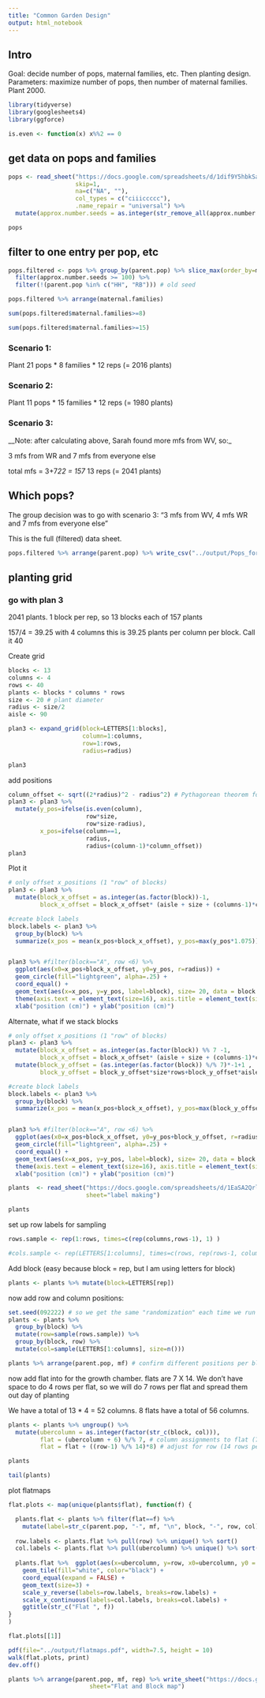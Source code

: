 ```yaml
---
title: "Common Garden Design"
output: html_notebook
---
```


## Intro

Goal: decide number of pops, maternal families, etc.  Then planting design.
Parameters: maximize number of pops, then number of maternal families.  Plant 2000.

```r
library(tidyverse)
library(googlesheets4)
library(ggforce)

is.even <- function(x) x%%2 == 0
```

## get data on pops and families

```r
pops <- read_sheet("https://docs.google.com/spreadsheets/d/1dif9Y5hbkSa56Bgonj04-jXh8jNc6f13RBS6BPUf1IQ",
                   skip=1,
                   na=c("NA", ""),
                   col_types = c("ciiiccccc"),
                   .name_repair = "universal") %>%
  mutate(approx.number.seeds = as.integer(str_remove_all(approx.number.seeds,"[^0-9]")))

pops
```
## filter to one entry per pop, etc

```r
pops.filtered <- pops %>% group_by(parent.pop) %>% slice_max(order_by=maternal.families) %>%
  filter(approx.number.seeds >= 100) %>%
  filter(!(parent.pop %in% c("HH", "RB"))) # old seed

pops.filtered %>% arrange(maternal.families)
```

```r
sum(pops.filtered$maternal.families>=8)
```

```r
sum(pops.filtered$maternal.families>=15)
```

### Scenario 1:

Plant 21 pops * 8 families * 12 reps (= 2016 plants)

### Scenario 2:

Plant 11 pops * 15 families * 12 reps (= 1980 plants)

### Scenario 3:

__Note: after calculating above, Sarah found more mfs from WV, so:_

3 mfs from WR and 7 mfs from everyone else

total mfs = 3+7*22 = 157 * 13 reps (= 2041 plants)

## Which pops?

The group decision was to go with scenario 3: "3 mfs from WV, 4 mfs WR and 7 mfs from everyone else"

This is the full (filtered) data sheet.

```r
pops.filtered %>% arrange(parent.pop) %>% write_csv("../output/Pops_for_2022_UCD.csv")
```

## planting grid

### go with plan 3

2041 plants.  1 block per rep, so 13 blocks each of 157 plants

157/4 = 39.25 with 4 columns this is 39.25 plants per column per block.  Call it 40

Create grid
```r
blocks <- 13
columns <- 4
rows <- 40
plants <- blocks * columns * rows
size <- 20 # plant diameter
radius <- size/2 
aisle <- 90

plan3 <- expand_grid(block=LETTERS[1:blocks],
                     column=1:columns,
                     row=1:rows,
                     radius=radius)

plan3
```

add positions
```r
column_offset <- sqrt((2*radius)^2 - radius^2) # Pythagorean theorem for offset spacing
plan3 <- plan3 %>%
  mutate(y_pos=ifelse(is.even(column),
                      row*size,
                      row*size-radius),
         x_pos=ifelse(column==1,
                      radius,
                      radius+(column-1)*column_offset))
plan3
```
Plot it
```r
# only offset x_positions (1 "row" of blocks)
plan3 <- plan3 %>%
  mutate(block_x_offset = as.integer(as.factor(block))-1,
         block_x_offset = block_x_offset* (aisle + size + (columns-1)*column_offset))

#create block labels
block.labels <- plan3 %>%
  group_by(block) %>%
  summarize(x_pos = mean(x_pos+block_x_offset), y_pos=max(y_pos*1.075)) 


plan3 %>% #filter(block=="A", row <6) %>%
  ggplot(aes(x0=x_pos+block_x_offset, y0=y_pos, r=radius)) +
  geom_circle(fill="lightgreen", alpha=.25) + 
  coord_equal() + 
  geom_text(aes(x=x_pos, y=y_pos, label=block), size= 20, data = block.labels, inherit.aes = FALSE) + 
  theme(axis.text = element_text(size=16), axis.title = element_text(size=16)) +
  xlab("position (cm)") + ylab("position (cm)")
```

Alternate, what if we stack blocks

```r
# only offset x_positions (1 "row" of blocks)
plan3 <- plan3 %>%
  mutate(block_x_offset = as.integer(as.factor(block)) %% 7 -1,
         block_x_offset = block_x_offset* (aisle + size + (columns-1)*column_offset)) %>%
  mutate(block_y_offset = (as.integer(as.factor(block)) %/% 7)*-1+1 ,
         block_y_offset = block_y_offset*size*rows+block_y_offset*aisle*1.5)

#create block labels
block.labels <- plan3 %>%
  group_by(block) %>%
  summarize(x_pos = mean(x_pos+block_x_offset), y_pos=max(block_y_offset + y_pos*1.075))


plan3 %>% #filter(block=="A", row <6) %>%
  ggplot(aes(x0=x_pos+block_x_offset, y0=y_pos+block_y_offset, r=radius)) +
  geom_circle(fill="lightgreen", alpha=.25) + 
  coord_equal() + 
  geom_text(aes(x=x_pos, y=y_pos, label=block), size= 20, data = block.labels, inherit.aes = FALSE) + 
  theme(axis.text = element_text(size=16), axis.title = element_text(size=16)) +
  xlab("position (cm)") + ylab("position (cm)")
```

```r
plants  <- read_sheet("https://docs.google.com/spreadsheets/d/1EaSA2QrlWAjFR35pedcvheQp3X7Agsla6pZtE2C1QJ4",
                      sheet="label making")

plants 
```
set up row labels for sampling 
```r
rows.sample <- rep(1:rows, times=c(rep(columns,rows-1), 1) )

#cols.sample <- rep(LETTERS[1:columns], times=c(rows, rep(rows-1, columns-1)))
```

Add block (easy because block = rep, but I am using letters for block)
```r
plants <- plants %>% mutate(block=LETTERS[rep])
```
now add row and column positions:

```r
set.seed(092222) # so we get the same "randomization" each time we run this
plants <- plants %>%
  group_by(block) %>%
  mutate(row=sample(rows.sample)) %>%
  group_by(block, row) %>%
  mutate(col=sample(LETTERS[1:columns], size=n()))

plants %>% arrange(parent.pop, mf) # confirm different positions per block
```

now add flat into for the growth chamber.  flats are 7 X 14.  We don't have space to do 4 rows per flat, so we will do 7 rows per flat and spread them out day of planting

We have a total of 13 * 4 = 52 columns.  8 flats have a total of 56 columns.

```r
plants <- plants %>% ungroup() %>%
  mutate(ubercolumn = as.integer(factor(str_c(block, col))),
         flat = (ubercolumn + 6) %/% 7, # column assignments to flat (7 columns per flat)
         flat = flat + ((row-1) %/% 14)*8) # adjust for row (14 rows per flat, 8 flats per row of flats)

plants

tail(plants)
```

plot flatmaps
```r

flat.plots <- map(unique(plants$flat), function(f) {

  plants.flat <- plants %>% filter(flat==f) %>%
    mutate(label=str_c(parent.pop, "-", mf, "\n", block, "-", row, col))
  
  row.labels <- plants.flat %>% pull(row) %>% unique() %>% sort()
  col.labels <- plants.flat %>% pull(ubercolumn) %>% unique() %>% sort()
  
  plants.flat %>%  ggplot(aes(x=ubercolumn, y=row, x0=ubercolumn, y0 = row, label=label)) +
    geom_tile(fill="white", color="black") +
    coord_equal(expand = FALSE) +
    geom_text(size=3) +
    scale_y_reverse(labels=row.labels, breaks=row.labels) +
    scale_x_continuous(labels=col.labels, breaks=col.labels) +
    ggtitle(str_c("Flat ", f)) 
}
)
```

```r
flat.plots[[1]]
```

```r
pdf(file="../output/flatmaps.pdf", width=7.5, height = 10)
walk(flat.plots, print)
dev.off()
```

```r
plants %>% arrange(parent.pop, mf, rep) %>% write_sheet("https://docs.google.com/spreadsheets/d/1EaSA2QrlWAjFR35pedcvheQp3X7Agsla6pZtE2C1QJ4",
                       sheet="Flat and Block map")
```

